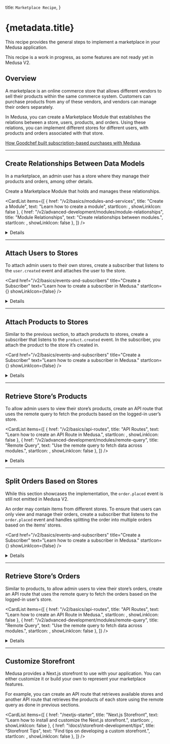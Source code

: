 
  title: `Marketplace Recipe`,
}

# {metadata.title}

This recipe provides the general steps to implement a marketplace in your Medusa application.

<Note type="soon" title="In Development">

This recipe is a work in progress, as some features are not ready yet in Medusa V2.

</Note>

## Overview

A marketplace is an online commerce store that allows different vendors to sell their products within the same commerce system. Customers can purchase products from any of these vendors, and vendors can manage their orders separately.

In Medusa, you can create a Marketplace Module that establishes the relations between a store, users, products, and orders. Using these relations, you can implement different stores for different users, with products and orders associated with that store.

<Note title="Related use-case">

[How Goodchef built subscription-based purchases with Medusa](https://medusajs.com/blog/foraged/).

</Note>

---

## Create Relationships Between Data Models

In a marketplace, an admin user has a store where they manage their products and orders, among other details.

Create a Marketplace Module that holds and manages these relationships.

<CardList items={[
  {
    href: "/v2/basics/modules-and-services",
    title: "Create a Module",
    text: "Learn how to create a module",
    startIcon: <AcademicCapSolid />,
    showLinkIcon: false
  },
  {
    href: "/v2/advanced-development/modules/module-relationships",
    title: "Module Relationships",
    text: "Create relationships between modules.",
    startIcon: <AcademicCapSolid />,
    showLinkIcon: false
  },
]} />

<Details summaryContent="Example">

  In this section, you’ll create a Marketplace Module with the necessary relationships and functionalities in the main service.
  
  Start by creating the directory `src/modules/marketplace`.
  
  Then, create the file `src/modules/marketplace/models/store-user.ts` with the following content:
  
  ```ts title="src/modules/marketplace/models/store-user.ts"
  import { BaseEntity } from "@medusajs/utils"
  import { Entity, PrimaryKey, Property } from "@mikro-orm/core"
  
  @Entity()
  class StoreUser extends BaseEntity {
    @PrimaryKey()
    id!: string
  
    @Property({ columnType: "text" })
    store_id: string
  
    @Property({ columnType: "text" })
    user_id: string
  }
  
  export default StoreUser
  ```
  
  This creates a `StoreUser` data model with the `store_id` and `user_id` fields. These fields will be used later to establish relationships to the Store and User modules.
  
  Next, create the file `src/modules/marketplace/models/store-product.ts` with the following content:
  
  ```ts title="src/modules/marketplace/models/store-product.ts"
  import { BaseEntity } from "@medusajs/utils"
  import { Entity, PrimaryKey, Property } from "@mikro-orm/core"
  
  @Entity()
  class StoreProduct extends BaseEntity {
    @PrimaryKey()
    id!: string
  
    @Property({ columnType: "text" })
    store_id: string
  
    @Property({ columnType: "text" })
    product_id: string
  }
  
  export default StoreProduct
  ```
  
  This creates a `StoreProduct` data model with the `store_id` and `product_id` fields. These fields will be used later to establish relationships to the Store and Product modules.
  
  Finally, create the file `src/modules/marketplace/models/store-order.ts` with the following content:
  
  ```ts title="src/modules/marketplace/models/store-order.ts"
  import { BaseEntity } from "@medusajs/utils"
  import { Entity, PrimaryKey, Property } from "@mikro-orm/core"
  
  @Entity()
  class StoreOrder extends BaseEntity {
    @PrimaryKey()
    id!: string
  
    @Property({ columnType: "text" })
    store_id: string
  
    @Property({ columnType: "text" })
    order_id: string
  
    @Property({ columnType: "text" })
    parent_order_id?: string
  }
  
  export default StoreOrder
  ```
  
  This creates a `StoreOrder` data model with the `store_id`, `order_id`, and `parent_order_id` fields. The `store_id` and `order_id` fields will be used to establish relationships to the Store and Order modules. You’ll learn about the use of `parent_order_id` in a later section.
  
  <Note title="Tip">

  You can add relationships to data models of other modules in a similar manner.
  
  </Note>
  
  To reflect these changes on the database, create the migration `src/modules/marketplace/migrations/Migration20240514143248.ts` with the following content:
  
  ```ts title="src/modules/marketplace/migrations/Migration20240514143248.ts"
  import { Migration } from "@mikro-orm/migrations"
  
  export class Migration20240514143248 extends Migration {
  
    async up(): Promise<void> {
      this.addSql("create table if not exists \"store_order\" (\"id\" varchar(255) not null, \"store_id\" text not null, \"order_id\" text not null, \"parent_order_id\" text not null, constraint \"store_order_pkey\" primary key (\"id\"));")
  
      this.addSql("create table if not exists \"store_product\" (\"id\" varchar(255) not null, \"store_id\" text not null, \"product_id\" text not null, constraint \"store_product_pkey\" primary key (\"id\"));")
  
      this.addSql("create table if not exists \"store_user\" (\"id\" varchar(255) not null, \"store_id\" text not null, \"user_id\" text not null, constraint \"store_user_pkey\" primary key (\"id\"));")
    }
  
    async down(): Promise<void> {
      this.addSql("drop table if exists \"store_order\" cascade;")
  
      this.addSql("drop table if exists \"store_product\" cascade;")
  
      this.addSql("drop table if exists \"store_user\" cascade;")
    }
  
  }
  
  ```
  
  You’ll run the migration after registering the module in the Medusa configurations.
  
  Next, you’ll create types that you’ll use throughout your customizations.
  
  Create the file `src/types/marketplace/index.ts` with the following content:
  
  ```ts title="src/types/marketplace/index.ts"
  import { 
    StoreDTO, 
    UserDTO,
    ProductDTO,
    OrderDTO,
  } from "@medusajs/types"
  
  export type StoreUserDTO = {
    id: string
    store_id: string
    user_id: string
    store?: StoreDTO
    user?: UserDTO
  }
  
  export type StoreProductDTO = {
    id: string
    store_id: string
    product_id: string
    store?: StoreDTO
    product?: ProductDTO
  }
  
  export type StoreOrderDTO = {
    id: string
    store_id: string
    order_id: string
    parent_order_id?: string
    store?: StoreDTO
    order?: OrderDTO
  }
  
  export type CreateStoreUserDTO = {
    store_id: string
    user_id: string
  }
  
  export type CreateStoreProductDTO = {
    store_id: string
    product_id: string
  }
  
  export type CreateStoreOrderDTO = {
    store_id: string
    order_id: string
    parent_order_id?: string
  }

  ```
  
  Then, create the module’s main service at `src/modules/marketplace/service.ts` with the following content:

  ["48", "abstractModuleServiceFactory", "Extends the service factory to generate basic data management features."],
  ["102", "relationships", "Defines relationships to the Store, User, Product, and Order modules."],
  ["131", "create", "Method to create a `StoreUser`."],
  ["141", "createStoreProduct", "Method to create a `StoreProduct`."],
  ["150", "createStoreOrder", "Method to create a `StoreOrder`."]
]
  
  ```ts title="src/modules/marketplace/service.ts" highlights={mainServiceHighlights} collapsibleLines="1-17" expandButtonLabel="Show Imports"
  import { ModulesSdkUtils, Modules } from "@medusajs/utils"
  import StoreUser from "./models/store-user"
  import StoreProduct from "./models/store-product"
  import StoreOrder from "./models/store-order"
  import { 
    CreateStoreOrderDTO, 
    CreateStoreProductDTO, 
    CreateStoreUserDTO, 
    StoreOrderDTO, 
    StoreProductDTO, 
    StoreUserDTO,
  } from "../../types/marketplace"
  import { 
    ModuleJoinerConfig, 
    ModulesSdkTypes,
  } from "@medusajs/types"
  
  type InjectedDependencies = {
    storeUserService: ModulesSdkTypes.InternalModuleService<
      any
    >
    storeProductService: ModulesSdkTypes.InternalModuleService<
      any
    >
    storeOrderService: ModulesSdkTypes.InternalModuleService<
      any
    >
  }
  
  type AllModelsDTO = {
    StoreUser: {
      dto: StoreUserDTO
    },
    StoreProduct: {
      dto: StoreProductDTO
    },
    StoreOrder: {
      dto: StoreOrderDTO
    }
  }
  
  const generateMethodsFor = [
    StoreProduct,
    StoreOrder,
  ]
  
  class MarketplaceModuleService extends ModulesSdkUtils
    .abstractModuleServiceFactory<
      InjectedDependencies,
      StoreUserDTO,
      AllModelsDTO
    >(
      StoreUser, generateMethodsFor
    ) {
      storeUserService_: ModulesSdkTypes.InternalModuleService<
        StoreUser
      >
      storeProductService_: ModulesSdkTypes.InternalModuleService<
        StoreProduct
      >
      storeOrderService_: ModulesSdkTypes.InternalModuleService<
        StoreOrder
      >
  
      constructor({ 
        storeUserService, 
        storeProductService, 
        storeOrderService,
      }: InjectedDependencies) {
        // @ts-ignore
        super(...arguments)
        this.storeUserService_ = storeUserService
        this.storeProductService_ = storeProductService
        this.storeOrderService_ = storeOrderService
      }
  
      __joinerConfig(): ModuleJoinerConfig {
        return {
          serviceName: "marketplaceModuleService",
          alias: [
            {
              name: ["store_user"],
              args: {
                entity: StoreUser.name,
              },
            },
            {
              name: ["store_product"],
              args: {
                entity: StoreProduct.name,
                methodSuffix: "StoreProducts",
              },
            },
            {
              name: ["store_order"],
              args: {
                entity: StoreOrder.name,
                methodSuffix: "StoreOrders",
              },
            },
          ],
          relationships: [
            {
              serviceName: Modules.STORE,
              alias: "store",
              primaryKey: "id",
              foreignKey: "store_id",
            },
            {
              serviceName: Modules.USER,
              alias: "user",
              primaryKey: "id",
              foreignKey: "user_id",
            },
            {
              serviceName: Modules.PRODUCT,
              alias: "product",
              primaryKey: "id",
              foreignKey: "product_id",
            },
            {
              serviceName: Modules.ORDER,
              alias: "order",
              primaryKey: "id",
              foreignKey: "order_id",
            },
          ],
        }
      }
  
      async create(
        data: CreateStoreUserDTO
      ): Promise<StoreUserDTO> {
        const storeUser = await this.storeUserService_.create(
          data
        )
  
        return storeUser
      }
  
      async createStoreProduct(
        data: CreateStoreProductDTO
      ): Promise<StoreProductDTO> {
        const storeProduct = await this.storeProductService_
          .create(data)
  
        return storeProduct
      }
  
      async createStoreOrder(
        data: CreateStoreOrderDTO
      ): Promise<StoreOrderDTO> {
        const storeOrder = await this.storeOrderService_
          .create(data)
  
        return storeOrder
      }
    }
  
  export default MarketplaceModuleService
  ```
  
  The module’s main service:
  
  - Extends the service factory to generate basic data management features.
  - Defines relationships to the Store, User, Product, and Order modules.
  - Defines `create` methods for the `StoreUser`, `StoreProduct`, and `StoreOrder` data models.
  
  Finally, create the module definition at `src/modules/marketplace/index.ts` with the following content:
  
  ```ts title="src/modules/marketplace/index.ts"
  import MarketplaceModuleService from "./service"
  
  export default {
    service: MarketplaceModuleService,
  } 
  ```
  
  To use the module, add it to the `modules` object in `medusa-config.js`:
  
  ```js title="medusa-config.js"
  module.exports = defineConfig({
    // ...
    modules: {
      marketplaceModuleService: {
        resolve: "./modules/marketplace",
        definition: {
          isQueryable: true,
        },
      },
    },
  })
  ```
  
  Then, run the migrations of the module:
  
  ```bash npm2yarn
  npx medusa migrations run
  ```

</Details>
    

---

## Attach Users to Stores

To attach admin users to their own stores, create a subscriber that listens to the `user.created` event and attaches the user to the store.

<Card
  href="/v2/basics/events-and-subscribers"
  title="Create a Subscriber"
  text="Learn how to create a subscriber in Medusa."
  startIcon={<AcademicCapSolid />}
  showLinkIcon={false}
/>

<Details summaryContent="Example">

  Create the file `src/subscribers/user-created.ts` with the following content:
  
  ["10", "", "The event data payload with the created user's ID."],
  ["24", "", "Retrieve the created user."],
  ["26", "", "Create a store for that user using the Store Module."],
  ["30", "", "Create a relationship between the user and the store by creating a `StoreUser` record."]
]
  
  ```ts title="src/subscribers/user-created.ts" highlights={userSubscriberHighlights} collapsibleLines="1-8" expandButtonLabel="Show Imports"
  import { SubscriberArgs, type SubscriberConfig } from "@medusajs/medusa"
  import { ModuleRegistrationName } from "@medusajs/modules-sdk"
  import { 
    IUserModuleService,
    IStoreModuleService,
  } from "@medusajs/types"
  import MarketplaceModuleService from "../modules/marketplace/service"
  
  export default async function userCreatedHandler({
    data,
    container,
  }: SubscriberArgs<{ id: string }>) {
    const { id } = data.data || { data }
    const userModuleService: IUserModuleService = container.resolve(
      ModuleRegistrationName.USER
    )
    const storeModuleService: IStoreModuleService = container.resolve(
      ModuleRegistrationName.STORE
    )
    const marketplaceModuleService: MarketplaceModuleService = container.resolve(
      "marketplaceModuleService"
    )
  
    const user = await userModuleService.retrieve(id)
  
    const store = await storeModuleService.create({
      name: `${user.first_name}'s Store`,
    })
    
    const storeUser = await marketplaceModuleService.create({
      store_id: store.id,
      user_id: user.id,
    })
  
    console.log(`Created StoreUser ${storeUser.id}`)
  }
  
  export const config: SubscriberConfig = {
    event: "user.created",
  }
  ```
  
  This adds a subscriber to the `user.created` event. In the subscriber, you:
  
  - Retrieve the created user. The created user’s ID is passed in the event’s data payload.
  - Create a store for that user using the Store Module.
  - Create a relationship between the user and the store by creating a `StoreUser` record.
  
  To test it out, use the `medusa user` command to create a user:
  
  ```bash npm2yarn
  npx medusa user -e my-admin@medusa-test.com -p supersecret
  ```
  
  At the end of the output, you should see the message `Created StoreUser {store_user_id}` where the `{store_user_id}` is the ID of the created `StoreUser`.

</Details>

---

## Attach Products to Stores

Similar to the previous section, to attach products to stores, create a subscriber that listens to the `product.created` event. In the subscriber, you attach the product to the store it’s created in.

<Card
  href="/v2/basics/events-and-subscribers"
  title="Create a Subscriber"
  text="Learn how to create a subscriber in Medusa."
  startIcon={<AcademicCapSolid />}
  showLinkIcon={false}
/>

<Details summaryContent="Example">

  Create the file `src/subscribers/product-created.ts` with the following content:

  ["21", "", "Retrieve the created product."],
  ["23", "", "This subscriber requires the store ID to be set in `product.metadata.store_id`. If not, the subscriber ends execution."],
  ["27", "", "Create a relationship between the product and the store by creating a `StoreProduct` record."]
]
    
  ```ts title="src/subscribers/product-created.ts" highlights={productSubscriberHighlights} collapsibleLines="1-7" expandButtonLabel="Show Imports"
  import { SubscriberArgs, type SubscriberConfig } from "@medusajs/medusa"
  import { ModuleRegistrationName } from "@medusajs/modules-sdk"
  import { 
    IProductModuleService,
  } from "@medusajs/types"
  import MarketplaceModuleService from "../modules/marketplace/service"
  
  export default async function productCreateHandler({
    data,
    container,
  }: SubscriberArgs<{ id: string }>) {
    const { id } = data.data || data
    const productModuleService: IProductModuleService = container.resolve(
      ModuleRegistrationName.PRODUCT
    )
    
    const marketplaceModuleService: MarketplaceModuleService = container.resolve(
      "marketplaceModuleService"
    )
  
    const product = await productModuleService.retrieve(id)
  
    if (!product.metadata?.store_id) {
      return
    }
  
    await marketplaceModuleService.createStoreProduct({
      store_id: product.metadata.store_id as string,
      product_id: id,
    })
  }
  
  export const config: SubscriberConfig = {
    event: "product.created",
  }
  ```
  
  This adds a subscriber to the `product.created` event. In the subscriber, you:
  
  - Retrieve the created product.
  - This subscriber requires the store ID to be set in `product.metadata.store_id`. If not, the subscriber ends execution.
  - If the store ID is found, create a relationship between the product and the store by creating a `StoreProduct` record.
  
  To test it out, start the Medusa application:
  
  ```bash npm2yarn
  npm run dev
  ```
  
  Then, send an authenticated `POST` request to `/admin/products`:
  
  ```bash
  curl -X POST 'http://localhost:9000/admin/products' \
  -H 'Content-Type: application/json' \
  -H 'Authorization: Bearer {jwt_token}' \
  --data '{
      "title": "My Shirt 13",
      "metadata": {
          "store_id": "store_01HXV74JCCAHA3F2X3EWZTZG5R"
      }
  }' 
  ```
  
  This returns the created product. In the next section, you’ll implement the API route to fetch the products of a store.

</Details>
    

---

## Retrieve Store’s Products

To allow admin users to view their store’s products, create an API route that uses the remote query to fetch the products based on the logged-in user’s store.

<CardList items={[
  {
    href: "/v2/basics/api-routes",
    title: "API Routes",
    text: "Learn how to create an API Route in Medusa.",
    startIcon: <AcademicCapSolid />,
    showLinkIcon: false
  },
  {
    href: "/v2/advanced-development/modules/remote-query",
    title: "Remote Query",
    text: "Use the remote query to fetch data across modules.",
    startIcon: <AcademicCapSolid />,
    showLinkIcon: false
  },
]} />

<Details summaryContent="Example">

  Create the file `src/api/admin/marketplace/products/route.ts` with the following content:

  ["26", "", "Retrieve the store of the logged-in user."],
  ["37", "", "Build a query that retrieves the products of that store."],
  ["49", "", "Retrieve the products using remote query."]
]
    
  ```ts title="src/api/admin/marketplace/products/route.ts" highlights={productRoutesHighlights} collapsibleLines="1-13" expandButtonLabel="Show Imports"
  import { 
    AuthenticatedMedusaRequest, 
    MedusaResponse,
  } from "@medusajs/medusa"
  import { RemoteQueryFunction } from "@medusajs/modules-sdk"
  import { 
    remoteQueryObjectFromString,
    ContainerRegistrationKeys,
    MedusaError,
  } from "@medusajs/utils"
  import MarketplaceModuleService 
    from "../../../../modules/marketplace/service"
  
  export async function GET(
    req: AuthenticatedMedusaRequest,
    res: MedusaResponse
  ): Promise<void> {
    const marketplaceModuleService: MarketplaceModuleService = 
      req.scope.resolve(
        "marketplaceModuleService"
      )
    const remoteQuery: RemoteQueryFunction = req.scope.resolve(
      ContainerRegistrationKeys.REMOTE_QUERY
    )
  
    const storeUsers = await marketplaceModuleService.list({
      user_id: req.auth.actor_id,
    })
  
    if (!storeUsers.length) {
      throw new MedusaError(
        MedusaError.Types.NOT_FOUND,
        "This user doesn't have an associated store."
      )
    }
  
    const query = remoteQueryObjectFromString({
      entryPoint: "store_product",
      fields: [
        "product.*",
      ],
      variables: {
        filters: {
          store_id: storeUsers[0].store_id,
        },
      },
    })
  
    const result = await remoteQuery(query)
  
    res.json({
      store_id: storeUsers[0].store_id,
      products: result.map((data) => data.product),
    })
  }
  ```
  
  This creates a `GET` API route at `/admin/marketplace/products`. In the API route, you:
  
  - Retrieve the store of the logged-in user.
  - Build a query that retrieves the products of that store.
  - Retrieve the products using remote query and return them.
  
  Next, create the file `src/api/middlewares.ts` with the following content:
  
  ```ts title="src/api/middlewares.ts"
  import { 
    MiddlewaresConfig, 
    authenticate,
  } from "@medusajs/medusa"
  
  export const config: MiddlewaresConfig = {
    routes: [
      {
        matcher: "/admin/marketplace*",
        middlewares: [
          authenticate(
            "admin", 
            ["session", "bearer", "api-key"]
          ),
        ],
      },
    ],
  }
  ```
  
  This ensures that only authenticated admin users can access your API route.
  
  To test it out, start the Medusa application. Then, send a `GET` request to `/admin/marketplace/products`:
  
  ```bash
  curl 'localhost:9000/admin/marketplace/products' \
  -H 'Authorization: Bearer {jwt_token}'
  ```
  
  This will return the product you created in the previous section, if the `{jwt_token}` belongs to the user of the same store ID.

</Details>
    

---

## Split Orders Based on Stores

<Note type="soon">

While this section showcases the implementation, the `order.placed` event is still not emitted in Medusa V2.

</Note>

An order may contain items from different stores. To ensure that users can only view and manage their orders, create a subscriber that listens to the `order.placed` event and handles splitting the order into multiple orders based on the items’ stores.

<Card
  href="/v2/basics/events-and-subscribers"
  title="Create a Subscriber"
  text="Learn how to create a subscriber in Medusa."
  startIcon={<AcademicCapSolid />}
  showLinkIcon={false}
/>

<Details summaryContent="Example">

  Create the file `src/subscribers/order-created.ts` with the following content:

  ["35", "", "Loop over the created order’s items."],
  ["57", "", "Group the items by their store ID."],
  ["72", "", "If the items have the same store ID, then associate the created order with the store."],
  ["88", "", "If there are items from more than one store in the order, create child orders and associate each of them with the store."],
  ["91", "parent_order_id", "The `parent_order_id` field in the `StoreOrder` data model points to the original order."]
]
    
  ```ts title="src/subscribers/order-created.ts" highlights={orderSubscriberHighlights} collapsibleLines="1-13" expandButtonLabel="Show Imports"
  import type { 
    SubscriberArgs, 
    SubscriberConfig,
  } from "@medusajs/medusa"
  import { ModuleRegistrationName } from "@medusajs/modules-sdk"
  import { 
    IOrderModuleService,
    CreateOrderDTO,
  } from "@medusajs/types"
  import MarketplaceModuleService 
    from "../modules/marketplace/service"
  import { createOrdersWorkflow } from "@medusajs/core-flows"
  
  export default async function orderCreatedHandler({
    data,
    container,
  }: SubscriberArgs<{ id: string }>) {
    const { id } = data.data || data
    const orderModuleService: IOrderModuleService = 
      container.resolve(
        ModuleRegistrationName.ORDER
      )
    
    const marketplaceModuleService: MarketplaceModuleService = 
      container.resolve(
        "marketplaceModuleService"
      )
  
    const storeToOrders: Record<string, CreateOrderDTO> = {}
  
    const order = await orderModuleService.retrieve(id, {
      relations: ["items"],
    })
  
    await Promise.all(order.items?.map(async (item) => {
      const storeProduct = await marketplaceModuleService
        .listStoreProducts({
          product_id: item.product_id,
        })
  
      if (!storeProduct.length) {
        return
      }
  
      const storeId = storeProduct[0].store_id
      
      if (!storeToOrders[storeId]) {
        const { id, ...orderDetails } = order
        storeToOrders[storeId] = {
          ...orderDetails,
          items: [],
        }
      }
  
      const { id, ...itemDetails } = item
  
      storeToOrders[storeId].items.push(itemDetails)
    }))
  
    const storeToOrdersKeys = Object.keys(storeToOrders)
  
    if (!storeToOrdersKeys.length) {
      return
    }
  
    if (
      storeToOrdersKeys.length === 1 && 
      storeToOrders[0].items.length === order.items.length
    ) {
      // The order is composed of items from one store, so 
      // associate the order as-is with the store.
      await marketplaceModuleService.createStoreOrder({
        store_id: storeToOrdersKeys[0],
        order_id: order.id,
      })
  
      return
    }
  
    // create store orders for each child order
    await Promise.all(
      storeToOrdersKeys.map(async (storeId) => {
        const { result } = await createOrdersWorkflow(container)
          .run({
            input: storeToOrders[storeId],
          })
  
        await marketplaceModuleService.createStoreOrder({
          store_id: storeId,
          order_id: result.id,
          parent_order_id: order.id,
        })
      })
    )
  }
  
  export const config: SubscriberConfig = {
    event: "order.placed",
  }
  ```
  
  This adds a subscriber to the `order.placed` event. In the subscriber, you:
  
  - Loop over the created order’s items.
  - Group the items by their store ID.
  - If the items have the same store ID, then associate the created order with the store.
  - If there are items from more than one store in the order, create child orders and associate each of them with the store. Here, you use the `parent_order_id` field in the `StoreOrder` data model to point to the original order.
  
  To test this out, create an order in your store. That will run the subscriber and create the child orders.
  
  The next section covers how to retrieve the store’s orders.

</Details>
    

---

## Retrieve Store’s Orders

Similar to products, to allow admin users to view their store’s orders, create an API route that uses the remote query to fetch the orders based on the logged-in user’s store.

<CardList items={[
  {
    href: "/v2/basics/api-routes",
    title: "API Routes",
    text: "Learn how to create an API Route in Medusa.",
    startIcon: <AcademicCapSolid />,
    showLinkIcon: false
  },
  {
    href: "/v2/advanced-development/modules/remote-query",
    title: "Remote Query",
    text: "Use the remote query to fetch data across modules.",
    startIcon: <AcademicCapSolid />,
    showLinkIcon: false
  },
]} />

<Details summaryContent="Example">

  Create the file `src/api/admin/marketplace/orders/route.ts` with the following content:

  ["25", "", "Retrieve the store of the logged-in user."],
  ["29", "", "Build a query that retrieves the orders of that store."],
  ["41", "", "Retrieve the orders using remote query."]
]
    
  ```ts title="src/api/admin/marketplace/orders/route.ts" highlights={orderRoutesHighlights} collapsibleLines="1-12" expandButtonLabel="Show Imports"
  import { 
    AuthenticatedMedusaRequest, 
    MedusaResponse,
  } from "@medusajs/medusa"
  import { RemoteQueryFunction } from "@medusajs/modules-sdk"
  import { 
    remoteQueryObjectFromString,
    ContainerRegistrationKeys,
  } from "@medusajs/utils"
  import MarketplaceModuleService 
    from "../../../../modules/marketplace/service"
  
  export async function GET(
    req: AuthenticatedMedusaRequest,
    res: MedusaResponse
  ): Promise<void> {
    const marketplaceModuleService: MarketplaceModuleService = 
      req.scope.resolve(
        "marketplaceModuleService"
      )
    const remoteQuery: RemoteQueryFunction = req.scope.resolve(
      ContainerRegistrationKeys.REMOTE_QUERY
    )
  
    const storeUsers = await marketplaceModuleService.list({
      user_id: req.auth.actor_id,
    })
  
    const query = remoteQueryObjectFromString({
      entryPoint: "store_order",
      fields: [
        "order.*",
      ],
      variables: {
        filters: {
          store_id: storeUsers[0].store_id,
        },
      },
    })
  
    const result = await remoteQuery(query)
  
    res.json({
      orders: result.map((data) => data.order),
    })
  }
  
  ```
  
  This creates a `GET` API route at `/admin/marketplace/orders`. In the API route, you:
  
  - Retrieve the store of the logged-in user.
  - Build a query that retrieves the orders of that store.
  - Retrieve the orders using remote query and return them.
  
  To test it out, start the Medusa application. Then, send a `GET` request to `/admin/marketplace/orders`:
  
  ```bash
  curl 'localhost:9000/admin/marketplace/orders' \
  -H 'Authorization: Bearer {jwt_token}'
  ```
  
  This will return the orders you created in the previous section if the `{jwt_token}` belongs to the user of the same store ID.

</Details>

---

## Customize Storefront

Medusa provides a Next.js storefront to use with your application. You can either customize it or build your own to represent your marketplace features.

For example, you can create an API route that retrieves available stores and another API route that retrieves the products of each store using the remote query as done in previous sections.

<CardList items={[
  {
    href: "/nextjs-starter",
    title: "Next.js Storefront",
    text: "Learn how to install and customize the Next.js storefront.",
    startIcon: <AcademicCapSolid />,
    showLinkIcon: false
  },
  {
    href: "!docs!/storefront-development/tips",
    title: "Storefront Tips",
    text: "Find tips on developing a custom storefront.",
    startIcon: <AcademicCapSolid />,
    showLinkIcon: false
  },
]} />

